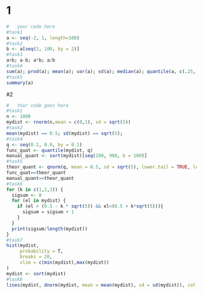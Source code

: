 
# 1

```r
#   your code here
#task1
a <- seq(-2, 1, length=100)
#task2
b <- a[seq(2, 100, by = 2)]
#task3
a+b; a-b; a*b; a/b
#task4
sum(a); prod(a); mean(a); var(a); sd(a); median(a); quantile(a, c(.25, .75))
#task5
summary(a)
```



#2

```r
#   Your code goes here
#task1
n <- 1000
mydist <- rnorm(n,mean = c(0,1), sd = sqrt(5))
#task2
mean(mydist) == 0.5; sd(mydist) == sqrt(5);
#task4
q <- seq(0.1, 0.9, by = 0.1)
func_quat <- quantile(mydist, q)
manual_quant <- sort(mydist)[seq(100, 900, b = 100)]
#task5
theor_quant <- qnorm(q, mean = 0.5, sd = sqrt(5), lower.tail = TRUE, log.p = FALSE)
func_quat==theor_quant
manual_quant==theor_quant
#task6
for (k in c(1,2,3)) {
  sigsum <- 0
  for (el in mydist) {
    if (el > (0.5 - k * sqrt(5)) && el<(0.5 + k*sqrt(5))){
      sigsum = sigsum + 1
    }
  }
  print(sigsum/length(mydist))
}
#task7
hist(mydist,
     probability = T,
     breaks = 20,
     xlim = c(min(mydist),max(mydist))
)
mydist <- sort(mydist)
#task8
lines(mydist, dnorm(mydist, mean = mean(mydist), sd = sd(mydist)), col ="red", lwd = 4)
```